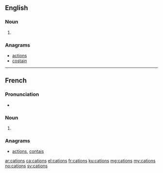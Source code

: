{{also|catións}}
==English==

===Noun===
{{head|en|plural}}

# {{plural of|cation|lang=en}}

===Anagrams===
* [[actions#English|actions]]
* [[costain#English|costain]]

----

==French==

===Pronunciation===
* {{IPA|/katjɔ̃/|lang=fr}}

===Noun===
{{head|fr|plural|g=m}}

# {{plural of|cation|lang=fr}}

===Anagrams===
* [[actions#French|actions]], [[contais#French|contais]]

[[ar:cations]]
[[ca:cations]]
[[el:cations]]
[[fr:cations]]
[[ku:cations]]
[[mg:cations]]
[[my:cations]]
[[no:cations]]
[[sv:cations]]